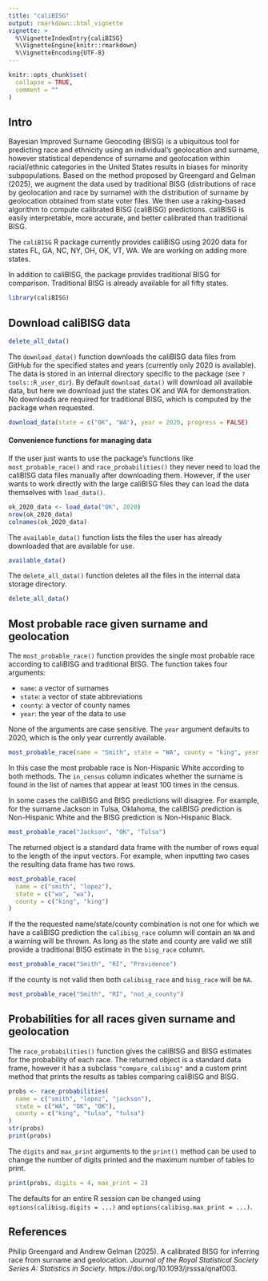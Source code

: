 ```yaml
---
title: "caliBISG"
output: rmarkdown::html_vignette
vignette: >
  %\VignetteIndexEntry{caliBISG}
  %\VignetteEngine{knitr::rmarkdown}
  %\VignetteEncoding{UTF-8}
---
```


```r
knitr::opts_chunk$set(
  collapse = TRUE,
  comment = ""
)
```

## Intro

Bayesian Improved Surname Geocoding (BISG) is a ubiquitous tool for predicting
race and ethnicity using an individual’s geolocation and surname, however
statistical dependence of surname and geolocation within racial/ethnic
categories in the United States results in biases for minority subpopulations.
Based on the method proposed by Greengard and Gelman (2025), we augment the data
used by traditional BISG (distributions of race by geolocation and race by
surname) with the distribution of surname by geolocation obtained from state
voter files. We then use a raking-based algorithm to compute calibrated BISG
(caliBISG) predictions. caliBISG is easily interpretable, more accurate, and
better calibrated than traditional BISG.

The `caliBISG` R package currently provides caliBISG using 2020 data for states
FL, GA, NC, NY, OH, OK, VT, WA. We are working on adding more states. 

In addition to caliBISG, the package provides traditional BISG for comparison.
Traditional BISG is already available for all fifty states.

```r
library(caliBISG)
```

## Download caliBISG data


```r
delete_all_data()
```

The `download_data()` function downloads the caliBISG data files from GitHub for
the specified states and years (currently only 2020 is available). The data is
stored in an internal directory specific to the package (see
`?tools::R_user_dir`). By default `download_data()` will download all available
data, but here we download just the states OK and WA for demonstration. No
downloads are required for traditional BISG, which is computed by the package
when requested.

```r
download_data(state = c("OK", "WA"), year = 2020, progress = FALSE) 
```


#### Convenience functions for managing data

If the user just wants to use the package's functions like
`most_probable_race()` and `race_probabilities()` they never need to load the
caliBISG data files manually after downloading them. However, if the user wants
to work directly with the large caliBISG files they can load the data themselves
with `load_data()`.

```r
ok_2020_data <- load_data("OK", 2020)
nrow(ok_2020_data)
colnames(ok_2020_data)
```

The `available_data()` function lists the files the user has already downloaded
that are available for use. 

```r
available_data()
```

The `delete_all_data()` function deletes all the files in the internal data
storage directory. 

```r
delete_all_data()
```


## Most probable race given surname and geolocation

The `most_probable_race()` function provides the single most probable race
according to caliBISG and traditional BISG. The function takes four arguments:

- `name`: a vector of surnames
- `state`: a vector of state abbreviations
- `county`: a vector of county names
- `year`: the year of the data to use

None of the arguments are case sensitive. The `year` argument defaults to 2020,
which is the only year currently available. 

```r
most_probable_race(name = "Smith", state = "WA", county = "king", year = 2020)
```

In this case the most probable race is Non-Hispanic White according to both
methods. The `in_census` column indicates whether the surname is found in the
list of names that appear at least 100 times in the census.

In some cases the caliBISG and BISG predictions will disagree. For example, 
for the surname Jackson in Tulsa, Oklahoma, the caliBISG prediction is 
Non-Hispanic White and the BISG prediction is Non-Hispanic Black.

```r
most_probable_race("Jackson", "OK", "Tulsa")
```

The returned object is a standard data frame with the number of rows equal to
the length of the input vectors. For example, when inputting two cases the 
resulting data frame has two rows. 

```r
most_probable_race(
  name = c("smith", "lopez"), 
  state = c("wa", "wa"), 
  county = c("king", "king")
)
```

If the the requested name/state/county combination is not one for which we have
a caliBISG prediction the `calibisg_race` column will contain an `NA` and a
warning will be thrown. As long as the state and county are valid we still
provide a traditional BISG estimate in the `bisg_race` column. 

```r
most_probable_race("Smith", "RI", "Providence")
```

If the county is not valid then both `calibisg_race` and `bisg_race` will be `NA`.

```r
most_probable_race("Smith", "RI", "not_a_county")
```

## Probabilities for all races given surname and geolocation

The `race_probabilities()` function gives the caliBISG and BISG estimates for
the probability of each race. The returned object is a standard data frame, 
however it has a subclass `"compare_calibisg"` and a custom print method that 
prints the results as tables comparing caliBISG and BISG. 

```r
probs <- race_probabilities(
  name = c("smith", "lopez", "jackson"), 
  state = c("WA", "OK", "OK"), 
  county = c("king", "tulsa", "tulsa")
)
str(probs)
print(probs)
```

The `digits` and `max_print` arguments to the `print()` method can be used to
change the number of digits printed and the maximum number of tables to print.

```r
print(probs, digits = 4, max_print = 2)
```

The defaults for an entire R session can be changed using
`options(calibisg.digits = ...)` and `options(calibisg.max_print = ...)`.


## References

Philip Greengard and Andrew Gelman (2025). A calibrated BISG for inferring race
from surname and geolocation.
*Journal of the Royal Statistical Society Series A: Statistics in Society*.
https://doi.org/10.1093/jrsssa/qnaf003.
